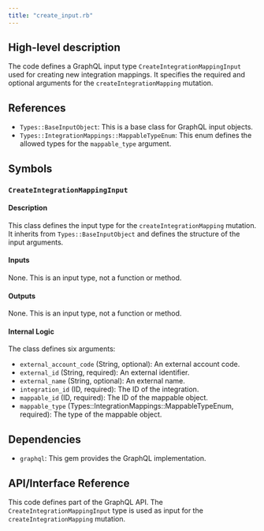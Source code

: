 ```yaml
---
title: "create_input.rb"
---
```


## High-level description
The code defines a GraphQL input type `CreateIntegrationMappingInput` used for creating new integration mappings. It specifies the required and optional arguments for the `createIntegrationMapping` mutation.

## References
- `Types::BaseInputObject`: This is a base class for GraphQL input objects.
- `Types::IntegrationMappings::MappableTypeEnum`: This enum defines the allowed types for the `mappable_type` argument.

## Symbols
### `CreateIntegrationMappingInput`
#### Description
This class defines the input type for the `createIntegrationMapping` mutation. It inherits from `Types::BaseInputObject` and defines the structure of the input arguments.

#### Inputs
None. This is an input type, not a function or method.

#### Outputs
None. This is an input type, not a function or method.

#### Internal Logic
The class defines six arguments:
- `external_account_code` (String, optional): An external account code.
- `external_id` (String, required): An external identifier.
- `external_name` (String, optional): An external name.
- `integration_id` (ID, required): The ID of the integration.
- `mappable_id` (ID, required): The ID of the mappable object.
- `mappable_type` (Types::IntegrationMappings::MappableTypeEnum, required): The type of the mappable object.

## Dependencies
- `graphql`: This gem provides the GraphQL implementation.

## API/Interface Reference
This code defines part of the GraphQL API. The `CreateIntegrationMappingInput` type is used as input for the `createIntegrationMapping` mutation.
